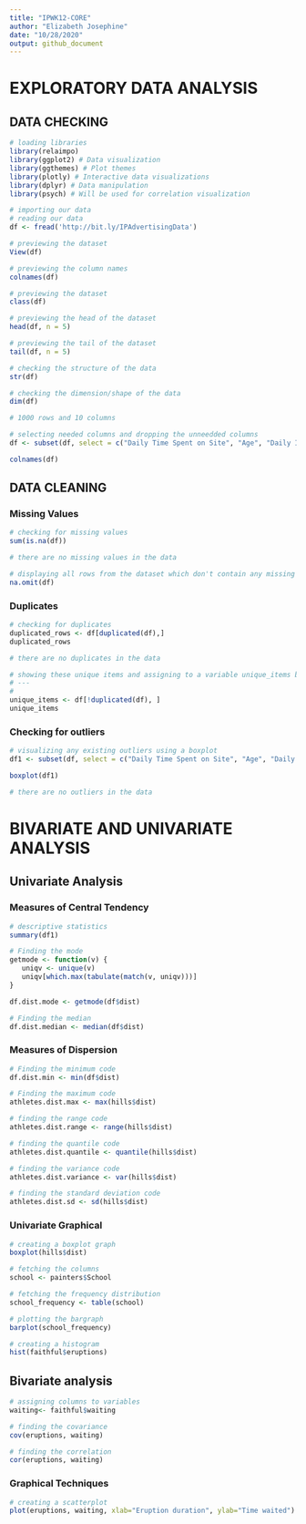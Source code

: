 ---
title: "IPWK12-CORE"
author: "Elizabeth Josephine"
date: "10/28/2020"
output: github_document
---
# EXPLORATORY DATA ANALYSIS
## DATA CHECKING
```{R}
# loading libraries
library(relaimpo)
library(ggplot2) # Data visualization
library(ggthemes) # Plot themes
library(plotly) # Interactive data visualizations
library(dplyr) # Data manipulation
library(psych) # Will be used for correlation visualization

```

```{R}
# importing our data
# reading our data
df <- fread('http://bit.ly/IPAdvertisingData')
```

```{R}
# previewing the dataset
View(df)

```

```{R}
# previewing the column names
colnames(df)

```

```{R}
# previewing the dataset
class(df)

```

```{R}
# previewing the head of the dataset
head(df, n = 5)

```

```{R}
# previewing the tail of the dataset
tail(df, n = 5)

```

```{R}
# checking the structure of the data
str(df)

```

```{R}
# checking the dimension/shape of the data
dim(df)

# 1000 rows and 10 columns
```
```{r}
# selecting needed columns and dropping the unneedded columns
df <- subset(df, select = c("Daily Time Spent on Site", "Age", "Daily Internet Usage", "Male", "Country", "Clicked on Ad"))

colnames(df)
```

## DATA CLEANING
### Missing Values
``` {r}
# checking for missing values
sum(is.na(df))

# there are no missing values in the data
```

``` {r}
# displaying all rows from the dataset which don't contain any missing values 
na.omit(df)
```

### Duplicates

``` {r}
# checking for duplicates
duplicated_rows <- df[duplicated(df),]
duplicated_rows

# there are no duplicates in the data
```

``` {r}
# showing these unique items and assigning to a variable unique_items below
# ---
#
unique_items <- df[!duplicated(df), ]
unique_items
```

### Checking for outliers

``` {r}
# visualizing any existing outliers using a boxplot
df1 <- subset(df, select = c("Daily Time Spent on Site", "Age", "Daily Internet Usage", "Male", "Clicked on Ad"))

boxplot(df1)

# there are no outliers in the data
```

# BIVARIATE AND UNIVARIATE ANALYSIS
## Univariate Analysis
### Measures of Central Tendency

``` {r}
# descriptive statistics
summary(df1)
```




```R
# Finding the mode
getmode <- function(v) {
   uniqv <- unique(v)
   uniqv[which.max(tabulate(match(v, uniqv)))]
}

df.dist.mode <- getmode(df$dist)

```

```R
# Finding the median
df.dist.median <- median(df$dist)

```
### Measures of Dispersion

```R
# Finding the minimum code
df.dist.min <- min(df$dist)

```

```R
# Finding the maximum code
athletes.dist.max <- max(hills$dist)

```

```R
# finding the range code
athletes.dist.range <- range(hills$dist)

```

```R
# finding the quantile code
athletes.dist.quantile <- quantile(hills$dist)

```

```R
# finding the variance code
athletes.dist.variance <- var(hills$dist)

```

```R
# finding the standard deviation code
athletes.dist.sd <- sd(hills$dist)

```

### Univariate Graphical

```R
# creating a boxplot graph
boxplot(hills$dist)

```

```R
# fetching the columns
school <- painters$School

# fetching the frequency distribution
school_frequency <- table(school)

# plotting the bargraph
barplot(school_frequency)

```

```R
# creating a histogram
hist(faithful$eruptions)

```


## Bivariate analysis
```R
# assigning columns to variables
waiting<- faithful$waiting

# finding the covariance
cov(eruptions, waiting)

```

```R
# finding the correlation
cor(eruptions, waiting)

```

### Graphical Techniques

```R
# creating a scatterplot
plot(eruptions, waiting, xlab="Eruption duration", ylab="Time waited")

```
